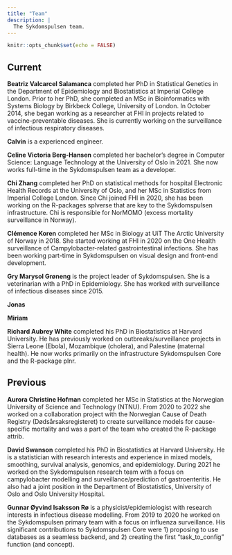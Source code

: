 ```yaml
---
title: "Team"
description: |
  The Sykdomspulsen team.
---
```


```r
knitr::opts_chunk$set(echo = FALSE)
```

## Current

**Beatriz Valcarcel Salamanca** completed her PhD in Statistical Genetics in the Department of Epidemiology and Biostatistics at Imperial College London. Prior to her PhD, she completed an MSc in Bioinformatics with Systems Biology by Birkbeck College, University of London. In October 2014, she began working as a researcher at FHI in projects related to vaccine-preventable diseases. She is currently working on the surveillance of infectious respiratory diseases.

**Calvin** is a experienced engineer.

**Celine Victoria Berg-Hansen** completed her bachelor's degree in Computer Science: Language Technology at the University of Oslo in 2021. She now works full-time in the Sykdomspulsen team as a developer.

**Chi Zhang** completed her PhD on statistical methods for hospital Electronic Health Records at the University of Oslo, and her MSc in Statistics from Imperial College London. Since Chi joined FHI in 2020, she has been working on the R-packages splverse that are key to the Sykdomspulsen infrastructure. Chi is responsible for NorMOMO (excess mortality surveillance in Norway).

**Clémence Koren** completed her MSc in Biology at UiT The Arctic University of Norway in 2018. She started working at FHI in 2020 on the One Health surveillance of Campylobacter-related gastrointestinal infections. She has been working part-time in Sykdomspulsen on visual design and front-end development.

**Gry Marysol Grøneng** is the project leader of Sykdomspulsen. She is a veterinarian with a PhD in Epidemiology. She has worked with surveillance of infectious diseases since 2015.

**Jonas**

**Miriam**

**Richard Aubrey White** completed his PhD in Biostatistics at Harvard University. He has previously worked on outbreaks/surveillance projects in Sierra Leone (Ebola), Mozambique (cholera), and Palestine (maternal health). He now works primarily on the infrastructure Sykdomspulsen Core and the R-package plnr.

## Previous

**Aurora Christine Hofman** completed her MSc in Statistics at the Norwegian University of Science and Technology (NTNU). From 2020 to 2022 she worked on a collaboration project with the Norwegian Cause of Death Registry (Dødsårsaksregisteret) to create surveillance models for cause-specific mortality and was a part of the team who created the R-package attrib.

**David Swanson** completed his PhD in Biostatistics at Harvard University. He is a statistician with research interests and experience in mixed models, smoothing, survival analysis, genomics, and epidemiology. During 2021 he worked on the Sykdomspulsen research team with a focus on campylobacter modelling and surveillance/prediction of gastroenteritis. He also had a joint position in the Department of Biostatistics, University of Oslo and Oslo University Hospital.

**Gunnar Øyvind Isaksson Rø** is a physicist/epidemiologist with research interests in infectious disease modelling. From 2019 to 2020 he worked on the Sykdomspulsen primary team with a focus on influenza surveillance. His significant contributions to Sykdomspulsen Core were 1) proposing to use databases as a seamless backend, and 2) creating the first "task_to_config" function (and concept).


